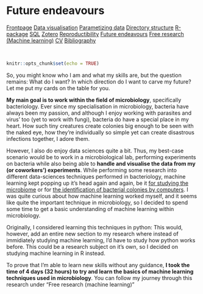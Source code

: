 # Future endeavours

<body id="start">
<div class="topnav">
  <a href='index.html#Frontpage'>Frontpage</a>
  <a href='data-visualisation.html#data-visualisation'>Data visualisation</a>
  <a href='parametized-data-germany.html#parametized-data'>Parametizing data</a>
  <a href='directory-structure.html#directory-structure'>Directory structure</a>
  <a href='creating-a-r-package.html#creating-a-r-package'>R-package</a>
  <a href='sql.html#SQL'>SQL</a>
  <a href='bibliography-using-zotero.html#Bibliography using Zotero'>Zotero</a>
  <a href='open-reproductibility-analysis.html#open-reproductibility-analysis'>Reproductibility</a>
  <a class="active" href='future-endeavours.html#future-endeavours'>Future endeavours</a>
  <a href='free-research-project-index.html#free-research-project'> Free research (Machine learning)</a>
  <a href='cv.html#cv'>CV</a>
  <a href='bibliography.html#bibliography'>Bibliography</a>
</div>


&nbsp;

```r
knitr::opts_chunk$set(echo = TRUE)
```

So, you might know who I am and what my skills are, but the question remains: What do I want? In which direction do I want to carve my future? Let me put my cards on the table for you.

__My main goal is to work within the field of microbiology__, specifically bacteriology. Ever since my specialisation in microbiology, bacteria have always been my passion, and although I enjoy working with parasites and virus' too (yet to work with fungi), bacteria do have a special place in my heart. How such tiny creatures create colonies big enough to be seen with the naked eye, how they're individually so simple yet can create disastrous infections together, I adore them.

However, I also do enjoy data sciences quite a bit. Thus, my best-case scenario would be to work in a microbiological lab, performing experiments on bacteria while also being able to __handle and visualise the data from my (or coworkers') experiments__. While performing some research into different data-sciences techniques performed in bacteriology, machine learning kept popping up it's head again and again, be it [for studying the microbiome](https://builtin.com/data-science/microbiome-research-data-science) or for  [the identification of bacterial colonies by computers](https://towardsdatascience.com/recognition-and-counting-of-microorganisms-on-petri-dishes-53a499283dc8). I was quite curious about how machine learning worked myself, and it seems like quite the important technique in microbiology, so I decided to spend some time to get a basic understanding of machine learning within microbiology.

Originally, I considered learning this techniques in python: This would, however, add an entire new section to my research where instead of immidiately studying machine learning, I'd have to study how python works before. This could be a research subject on it's own, so I decided on studying machine learning in R instead.

To prove that I'm able to learn new skills without any guidance, __I took the time of 4 days (32 hours) to try and learn the basics of machine learning techniques used in microbiology__. You can follow my journey through this research under "Free research (machine learning)"

